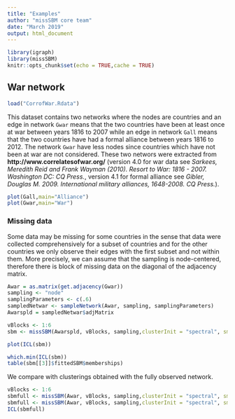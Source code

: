 ```yaml
---
title: "Examples"
author: "missSBM core team"
date: "March 2019"
output: html_document
---
```


```r
library(igraph)
library(missSBM)
knitr::opts_chunk$set(echo = TRUE,cache = TRUE)
```

## War network

```r
load("CorrofWar.Rdata")
```

This dataset contains two networks where the nodes are countries and an edge in network `Gwar` means that the two countries have been at least once at war between years 1816 to 2007 while an edge in network `Gall` means that the two countries have had a formal alliance between years 1816 to 2012. The network `Gwar` have less nodes since countries which have not been at war are not considered.
These two networs were extracted from **http://www.correlatesofwar.org/** (version 4.0 for war data see *Sarkees, Meredith Reid and Frank Wayman (2010). Resort to War: 1816 - 2007. Washington DC: CQ Press.*, version 4.1 for formal alliance see *Gibler, Douglas M. 2009. International military alliances, 1648-2008. CQ Press.*).


```r
plot(Gall,main="Alliance")
plot(Gwar,main="War")
```

### Missing data

Some data may be missing for some countries in the sense that data were collected comprehensively for a subset of countries and for the other countries we only observe their edges with the first subset and not within them. More precisely, we can assume that the sampling is node-centered, therefore there is block of missing data on the diagonal of the adjacency matrix.

```r
Awar = as.matrix(get.adjacency(Gwar))
sampling <- "node"
samplingParameters <- c(.6)
sampledNetwar <- sampleNetwork(Awar, sampling, samplingParameters)
Awarspld = sampledNetwar$adjMatrix
```



```r
vBlocks <- 1:6
sbm <- missSBM(Awarspld, vBlocks, sampling,clusterInit = "spectral", smoothing = "both", mc.cores = 2)
```
```r
plot(ICL(sbm))
```

```r
which.min(ICL(sbm))
table(sbm[[3]]$fittedSBM$memberships)
```

We compare with clusterings obtained with the fully observed network.
```r
vBlocks <- 1:6
sbmfull <- missSBM(Awar, vBlocks, sampling,clusterInit = "spectral", smoothing = "none", mc.cores = 2)
sbmfull <- missSBM(Awar, vBlocks, sampling,clusterInit = "spectral", smoothing = "both", mc.cores = 2)
ICL(sbmfull)
```


